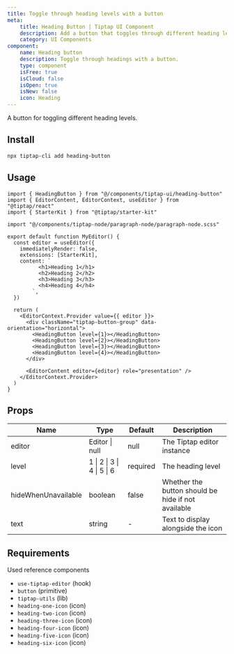 ```yaml
---
title: Toggle through heading levels with a button
meta:
    title: Heading Button | Tiptap UI Component
    description: Add a button that toggles through different heading levels in your Tiptap editor. More in the docs!
    category: UI Components
component:
    name: Heading button
    description: Toggle through headings with a button.
    type: component
    isFree: true
    isCloud: false
    isOpen: true
    isNew: false
    icon: Heading
---
```



A button for toggling different heading levels.

<CodeDemo isScrollable src="https://template.tiptap.dev/preview/tiptap-ui/heading-button" />

## Install

```bash
npx tiptap-cli add heading-button
```

## Usage

```tsx
import { HeadingButton } from "@/components/tiptap-ui/heading-button"
import { EditorContent, EditorContext, useEditor } from "@tiptap/react"
import { StarterKit } from "@tiptap/starter-kit"

import "@/components/tiptap-node/paragraph-node/paragraph-node.scss"

export default function MyEditor() {
  const editor = useEditor({
    immediatelyRender: false,
    extensions: [StarterKit],
    content: `
          <h1>Heading 1</h1>
          <h2>Heading 2</h2>
          <h3>Heading 3</h3>
          <h4>Heading 4</h4>
        `,
  })

  return (
    <EditorContext.Provider value={{ editor }}>
      <div className="tiptap-button-group" data-orientation="horizontal">
        <HeadingButton level={1}></HeadingButton>
        <HeadingButton level={2}></HeadingButton>
        <HeadingButton level={3}></HeadingButton>
        <HeadingButton level={4}></HeadingButton>
      </div>

      <EditorContent editor={editor} role="presentation" />
    </EditorContext.Provider>
  )
}
```

## Props

| Name                | Type                       | Default  | Description                                        |
| ------------------- | -------------------------- | -------- | -------------------------------------------------- |
| editor              | Editor \| null             | null     | The Tiptap editor instance                         |
| level               | 1 \| 2 \| 3 \| 4 \| 5 \| 6 | required | The heading level                                  |
| hideWhenUnavailable | boolean                    | false    | Whether the button should be hide if not available |
| text                | string                     | -        | Text to display alongside the icon                 |

## Requirements

Used reference components

- `use-tiptap-editor` (hook)
- `button` (primitive)
- `tiptap-utils` (lib)
- `heading-one-icon` (icon)
- `heading-two-icon` (icon)
- `heading-three-icon` (icon)
- `heading-four-icon` (icon)
- `heading-five-icon` (icon)
- `heading-six-icon` (icon)